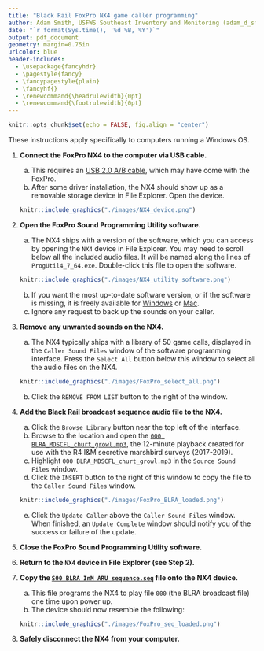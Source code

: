```yaml
---
title: "Black Rail FoxPro NX4 game caller programming"
author: Adam Smith, USFWS Southeast Inventory and Monitoring (adam_d_smith@fws.gov)
date: "`r format(Sys.time(), '%d %B, %Y')`"
output: pdf_document
geometry: margin=0.75in
urlcolor: blue
header-includes:
  - \usepackage{fancyhdr}
  - \pagestyle{fancy}
  - \fancypagestyle{plain}
  - \fancyhf{}
  - \renewcommand{\headrulewidth}{0pt}
  - \renewcommand{\footrulewidth}{0pt}
---
```


```r
knitr::opts_chunk$set(echo = FALSE, fig.align = "center")
```

\fontsize{12}{14}
\selectfont

These instructions apply specifically to computers running a Windows OS.

1. **Connect the FoxPro NX4 to the computer via USB cable.**
    a. This requires an [USB 2.0 A/B cable](https://www.gofoxpro.com/products/accessories/cables/usb-2-0-ab-cable), which may have come with the FoxPro.
    b. After some driver installation, the NX4 should show up as a removable storage device in File Explorer. Open the device.
    
    ```r
    knitr::include_graphics("./images/NX4_device.png")
    ```
    
1. **Open the FoxPro Sound Programming Utility software.**
    a. The NX4 ships with a version of the software, which you can access by opening the `NX4` device in File Explorer. You may need to scroll below all the included audio files. It will be named along the lines of `ProgUtil4_7_64.exe`. Double-click this file to open the software.
    
    ```r
    knitr::include_graphics("./images/NX4_utility_software.png")
    ```
    
    b. If you want the most up-to-date software version, or if the software is missing, it is freely available for [Windows](https://www.gofoxpro.com/service/windows-software) or [Mac](https://www.gofoxpro.com/service/mac-software).
    c. Ignore any request to back up the sounds on your caller.
    
1. **Remove any unwanted sounds on the NX4.**
    a. The NX4 typically ships with a library of 50 game calls, displayed in the `Caller Sound Files` window of the software programming interface. Press the `Select All` button below this window to select all the audio files on the NX4.
    
    ```r
    knitr::include_graphics("./images/FoxPro_select_all.png")
    ```
    
    b. Click the `REMOVE FROM LIST` button to the right of the window.
    
1. **Add the Black Rail broadcast sequence audio file to the NX4.**
    a. Click the `Browse Library` button near the top left of the interface.
    b. Browse to the location and open the [`000 BLRA_MDSCFL_churt_growl.mp3`](https://drive.google.com/open?id=1Ljx7doDjYVw4LIBGZgC3R3eWqWlG8VI0), the 12-minute playback created for use with the R4 I&M secretive marshbird surveys (2017-2019).
    c. Highlight `000 BLRA_MDSCFL_churt_growl.mp3` in the `Source Sound Files` window.
    d. Click the `INSERT` button to the right of this window to copy the file to the `Caller Sound Files` window.
    
    ```r
    knitr::include_graphics("./images/FoxPro_BLRA_loaded.png")
    ```
    
    e. Click the `Update Caller` above the `Caller Sound Files` window. When finished, an `Update Complete` window should notify you of the success or failure of the update.
    
1. **Close the FoxPro Sound Programming Utility software.**

1. **Return to the `NX4` device in File Explorer (see Step 2).**

1. **Copy the [`S00 BLRA InM ARU sequence.seq`](https://drive.google.com/open?id=1Hhlx8MALwz-lNjGXGdMfNC0A2dx3BLVj) file onto the NX4 device.**
    a. This file programs the NX4 to play file `000` (the BLRA broadcast file) one time upon power up.
    b. The device should now resemble the following:
    
    ```r
    knitr::include_graphics("./images/FoxPro_seq_loaded.png")
    ```
    
1. **Safely disconnect the NX4 from your computer.**
